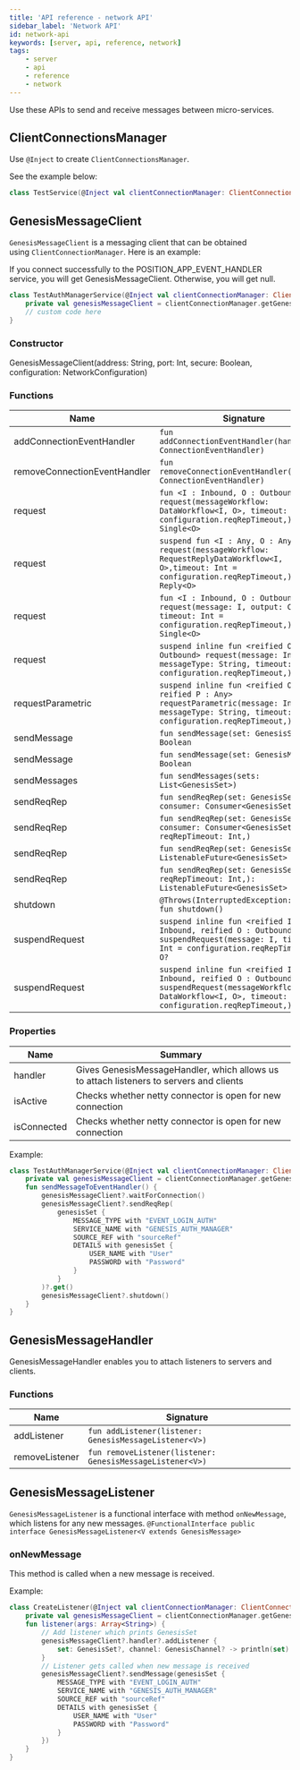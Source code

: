 ```yaml
---
title: 'API reference - network API'
sidebar_label: 'Network API'
id: network-api
keywords: [server, api, reference, network]
tags:
    - server
    - api
    - reference
    - network
---
```



Use these APIs to send and receive messages between micro-services.

## ClientConnectionsManager[​](../../../server/api-reference/network-api/#clientconnectionsmanagerdirect-link-to-heading)

Use `@Inject` to create `ClientConnectionsManager`.

See the example below:

```kotlin
class TestService(@Inject val clientConnectionManager: ClientConnectionsManager) {}
```

## GenesisMessageClient[​](../../../server/api-reference/network-api/#genesismessageclientdirect-link-to-heading)

`GenesisMessageClient` is a messaging client that can be obtained using `ClientConnectionManager`. Here is an example:

If you connect successfully to the POSITION_APP_EVENT_HANDLER service, you will get GenesisMessageClient. Otherwise, you will get null.

```kotlin
class TestAuthManagerService(@Inject val clientConnectionManager: ClientConnectionsManager) {
    private val genesisMessageClient = clientConnectionManager.getGenesisMessageClient("POSITION_APP_EVENT_HANDLER")    
    // custom code here
}
```

### Constructor

GenesisMessageClient(address: String, port: Int, secure: Boolean, configuration: NetworkConfiguration)

### Functions

| Name | Signature |
| --- | --- |
| addConnectionEventHandler | `fun addConnectionEventHandler(handler: ConnectionEventHandler)` |
| removeConnectionEventHandler | `fun removeConnectionEventHandler(handler: ConnectionEventHandler)` |
| request | `fun <I : Inbound, O : Outbound> request(messageWorkflow: DataWorkflow<I, O>, timeout: Int = configuration.reqRepTimeout,): Single<O>` |
| request | `suspend fun <I : Any, O : Any> request(messageWorkflow: RequestReplyDataWorkflow<I, O>,timeout: Int = configuration.reqRepTimeout,): Reply<O>` |
| request | `fun <I : Inbound, O : Outbound> request(message: I, output: Class<O>, timeout: Int = configuration.reqRepTimeout,): Single<O>` |
| request | `suspend inline fun <reified O : Outbound> request(message: Inbound, messageType: String, timeout: Int = configuration.reqRepTimeout,): O` |
| requestParametric | `suspend inline fun <reified O, reified P : Any> requestParametric(message: Inbound, messageType: String, timeout: Int = configuration.reqRepTimeout,):` |
| sendMessage | `fun sendMessage(set: GenesisSet): Boolean` |
| sendMessage | `fun sendMessage(set: GenesisMessage): Boolean` |
| sendMessages | `fun sendMessages(sets: List<GenesisSet>)` |
| sendReqRep | `fun sendReqRep(set: GenesisSet, consumer: Consumer<GenesisSet>)` |
| sendReqRep | `fun sendReqRep(set: GenesisSet, consumer: Consumer<GenesisSet>, reqRepTimeout: Int,)` |
| sendReqRep | `fun sendReqRep(set: GenesisSet): ListenableFuture<GenesisSet>` |
| sendReqRep | `fun sendReqRep(set: GenesisSet, reqRepTimeout: Int,): ListenableFuture<GenesisSet>` |
| shutdown | `@Throws(InterruptedException::class) fun shutdown()` |
| suspendRequest | `suspend inline fun <reified I : Inbound, reified O : Outbound> suspendRequest(message: I, timeout: Int = configuration.reqRepTimeout,): O?` |
| suspendRequest | `suspend inline fun <reified I : Inbound, reified O : Outbound> suspendRequest(messageWorkflow: DataWorkflow<I, O>, timeout: Int = configuration.reqRepTimeout,): O?` |

### Properties[​](../../../server/api-reference/network-api/#propertiesdirect-link-to-heading)

| Name | Summary |
| --- | --- |
| handler | Gives GenesisMessageHandler, which allows us to attach listeners to servers and clients |
| isActive | Checks whether netty connector is open for new connection |
| isConnected | Checks whether netty connector is open for new connection |

Example:

```kotlin
class TestAuthManagerService(@Inject val clientConnectionManager: ClientConnectionsManager) {  
    private val genesisMessageClient = clientConnectionManager.getGenesisMessageClient("GENESIS_AUTH_MANAGER")    
    fun sendMessageToEventHandler() {        
        genesisMessageClient?.waitForConnection()        
        genesisMessageClient?.sendReqRep(            
            genesisSet {                
                MESSAGE_TYPE with "EVENT_LOGIN_AUTH"                
                SERVICE_NAME with "GENESIS_AUTH_MANAGER"                
                SOURCE_REF with "sourceRef"                
                DETAILS with genesisSet {                    
                    USER_NAME with "User"                    
                    PASSWORD with "Password"                
                }            
            }        
        )?.get()        
        genesisMessageClient?.shutdown()    
    }
}
```

## GenesisMessageHandler

GenesisMessageHandler enables you to attach listeners to servers and clients.

### Functions

| Name | Signature |
| --- | --- |
| addListener | `fun addListener(listener: GenesisMessageListener<V>)` |
| removeListener | `fun removeListener(listener: GenesisMessageListener<V>)` |

## GenesisMessageListener[​](../../../server/api-reference/network-api/#genesismessagelistenerdirect-link-to-heading)

`GenesisMessageListener` is a functional interface with method `onNewMessage`, which listens for any new messages. `@FunctionalInterface public interface GenesisMessageListener<V extends GenesisMessage>`

### onNewMessage[​](../../../server/api-reference/network-api/#onnewmessagedirect-link-to-heading)

This method is called when a new message is received.

Example:

```kotlin
class CreateListener(@Inject val clientConnectionManager: ClientConnectionsManager) {    
    private val genesisMessageClient = clientConnectionManager.getGenesisMessageClient("GENESIS_AUTH_MANAGER")    
    fun listener(args: Array<String>) {        
        // Add listener which prints GenesisSet        
        genesisMessageClient?.handler?.addListener { 
            set: GenesisSet?, channel: GenesisChannel? -> println(set)        
        }        
        // Listener gets called when new message is received        
        genesisMessageClient?.sendMessage(genesisSet {            
            MESSAGE_TYPE with "EVENT_LOGIN_AUTH"            
            SERVICE_NAME with "GENESIS_AUTH_MANAGER"            
            SOURCE_REF with "sourceRef"            
            DETAILS with genesisSet {                
                USER_NAME with "User"                
                PASSWORD with "Password"            
            }        
        })    
    }
}
```
